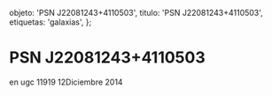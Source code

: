 
  objeto: 'PSN J22081243+4110503',
  titulo: 'PSN J22081243+4110503',
  etiquetas: 'galaxias',
};

# PSN J22081243+4110503

<Imagen
  src="objeto/psn-j22081243-4110503_20141212_1_psn-j220812434110503_ugc11919_sbc2014121512.jpg"
  fecha="20141212"
/>

 en ugc 11919 12Diciembre 2014